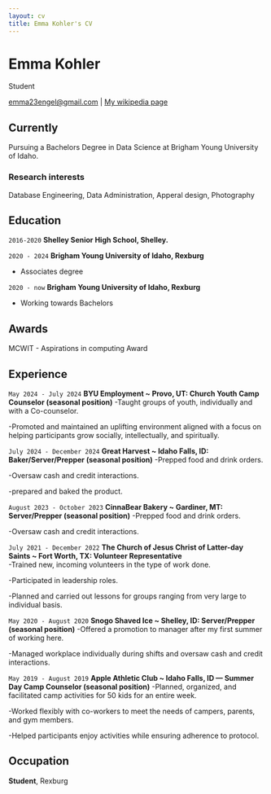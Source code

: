 ```yaml
---
layout: cv
title: Emma Kohler's CV
---
```

# Emma Kohler
Student

<div id="webaddress">
<a href="emma23engel@gmail.com">emma23engel@gmail.com</a>
| <a href="http://en.wikipedia.org/wiki/Isaac_Newton">My wikipedia page</a>
</div>


## Currently

Pursuing a Bachelors Degree in Data Science at Brigham Young University of Idaho.


### Research interests

Database Engineering, Data Administration, Apperal design, Photography


## Education

`2016-2020`
__Shelley Senior High School, Shelley.__

` 2020 - 2024`
__Brigham Young University of Idaho, Rexburg__

- Associates degree

`2020 - now`
__Brigham Young University of Idaho, Rexburg__

- Working towards Bachelors 



## Awards
MCWIT - Aspirations in computing Award

## Experience

`May 2024 - July 2024  `
__BYU Employment ~ Provo, UT: Church Youth Camp Counselor (seasonal position)__
-Taught groups of youth, individually and with a Co-counselor. 

-Promoted and maintained an uplifting environment aligned with a focus on helping participants grow socially, intellectually, and spiritually. 

`July 2024 - December 2024`
__Great Harvest ~ Idaho Falls, ID: Baker/Server/Prepper (seasonal position)__
-Prepped food and drink orders. 

-Oversaw cash and credit interactions.

-prepared and baked the product.

`August 2023 - October 2023`
__CinnaBear Bakery ~ Gardiner, MT: Server/Prepper (seasonal position)__
-Prepped food and drink orders. 

-Oversaw cash and credit interactions. 

`July 2021 - December 2022`
__The Church of Jesus Christ of Latter-day Saints ~ Fort Worth, TX: Volunteer Representative__  
-Trained new, incoming volunteers in the type of work done.  

-Participated in leadership roles. 

-Planned and carried out lessons for groups ranging from very large to individual basis. 

`May 2020 - August 2020`
__Snogo Shaved Ice ~ Shelley, ID: Server/Prepper (seasonal position)__
-Offered a promotion to manager after my first summer of working here. 

-Managed workplace individually during shifts and oversaw cash and credit interactions. 

`May 2019 - August 2019`
__Apple Athletic Club ~ Idaho Falls, ID — Summer Day Camp Counselor (seasonal position)__
-Planned, organized, and facilitated camp activities for 50 kids for an entire week. 

-Worked flexibly with co-workers to meet the needs of campers, parents, and gym members. 

-Helped participants enjoy activities while ensuring adherence to protocol. 

## Occupation

__Student__, Rexburg


<!-- ### Footer

Last updated: May 2013 -->